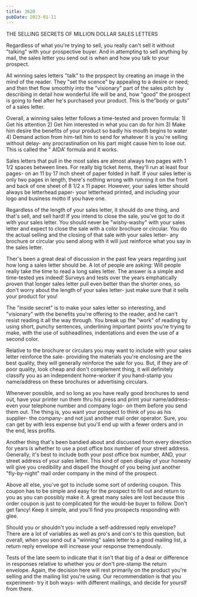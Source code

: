 ```yaml
---
title: 3620
pubDate: 2023-01-11
---
```


THE SELLING SECRETS OF MILLION DOLLAR SALES LETTERS

Regardless of what you're trying to sell, you really can't sell
it without "talking" with your prospective buyer. And in
attempting to sell anything by mail, the sales letter you send
out is when and how you talk to your prospect.

All winning sales letters "talk" to the prpspect by creating an
image in the mind of the reader. They "set the scence" by
appealing to a desire or need; and then thet flow smoothly into
the "visionary" part of the sales pitch by describing in detail
how wonderful life will be and, how "good" the prospect is going
to feel after he's purchased your product. This is the"body or
guts" of a sales letter.

Overall, a winning sales letter follows a time-tested and proven
formula: 1) Get his attention 2) Get him interested in what you
can do for him 3) Make him desire the benefits of your product so
badly his mouth begins to water 4) Demand action from him-tell
him to send for whatever it is you're selling without delay- any
procrastination on his part might cause him to lose out. This is
called the " AIDA' formula and it works.

Sales letters that pull in the most sales are almost always two
pages with 1 1/2 spaces between lines. For really big ticket
items, they'll run at least four pages- on an 11 by 17 inch sheet
of paper folded in half. If your sales letter is only two pages
in length, there's nothing wrong with running it on the front and
back of one sheet of 8 1/2 x 11 paper. However, your sales letter
should always be letterhead paper- your letterhead printed, and
including your logo and business motto if you have one.

Regardless of the length of your sales letter, it should do one
thing, and that's sell, and sell hard! If you intend to close the
sale, you've got to do it with your sales letter. You should
never be "wishy-washy" with your sales letter and expect to close
the sale with a color brochure or circular. You do the actual
selling and the closing of that sale with your sales letter- any
brochure or circular you send along with it will just reinforce
what you say in the sales letter.

Ther's been a great deal of discussion in the past few years
regarding just how long a sales letter should be. A lot of people
are asking: Will people really take the time to read a long sales
letter. The answer is a simple and time-tested yes indeed!
Surveys and tests over the years emphatically proven that longer
sales letter pull even better than the shorter ones, so don't
worry about the length of your sales letter- just make sure that
it sells your product for you!

The "inside secret" is to make your sales letter so interesting,
and "visionary" with the benefits you're offering to the reader,
and he can't resist reading it all the way through. You break up
the "work" of reading by using short, punchy sentences,
underlining important points you're trying to make, with the use
of subheadlines, indentations and even the use of a second color.

Relative to the brochure or circulars you may want to include
with your sales letter reinforce the sale- providing the
materials you're enclosing are the best quality, they will
generally reinforce the sale for you. But, if they are of poor
quality, look cheap and don't complement thing, it will
definitely classify you as an independent home-worker if you
hand-stamp you name/address on these brochures or advertising
circulars.

Whenever possible, and so long as you have really good brochures
to send out, have your printer run them thru his press and print
your name/address- even your telephone number and company logo-
on them before you send them out. The thing is, you want your
prospect to think of you as his supplier- the company- and not
just another mail order operator. Sure, you can get by with less
expense but you'll end up with a fewer orders and in the end,
less profits.

Another thing that's been bandied about and discussed from every
direction for years is whether to use a post office box number of
your street address. Generally, it's best to include both your
post office box number, AND, your street address of your sales
letter. This kind of open display of your honesty will give you
credibility and dispell the thought of you being just another
"fly-by-night" mail order company in the mind of the prospect.

Above all else, you've got to include some sort of ordering
coupon. This coupon has to be simple and easy for the prospect to
fill out and return to you as you can possibly make it. A great
many sales are lost because this order coupon is just to
complicated for the would-be buyer to follow. Don't get fancy!
Keep it simple, and you'll find  you prospects responding with
glee.

Should you or shouldn't you include a self-addressed reply
envelope? There are a lot of variables as well as pro's and con's
to this question, but overall, when you send out a "winning"
sales letter to a good mailing list, a return reply envelope will
increase your response tremendously.

Tests of the late seem to indicate that it isn't that big of a
deal or difference in responses relative to whether you or don't
pre-stamp the return envelope. Again, the decision here will rest
primarily on the product you're selling and the mailing list
you're using. Our recommendation is that you experiment- try it
boh ways- with different mailings, and decide for yourslf from
there.